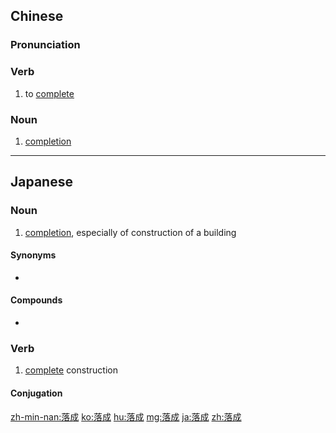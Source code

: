==Chinese==
{{zh-forms}}

===Pronunciation===
{{zh-pron
|m=luòchéng
|c=lok6 sing4
|h=pfs=lo̍k-sṳ̀n
|mn=lo̍k-sêng
|ma=y
|cat=v,n
}}

===Verb===
{{zh-verb}}

# to [[complete]]

===Noun===
{{zh-noun}}

# [[completion]]

{{zh-cat|Advanced}}

----

==Japanese==
{{ja-kanjitab|らく|せい|yomi=on}}

===Noun===
{{ja-noun|らくせい}}

# [[completion]], especially of construction of a building

====Synonyms====
* {{ja-r|竣工|しゅんこう}}

====Compounds====
* {{ja-r|落成式|らくせいしき}}

===Verb===
{{ja-verb-suru|tr=intrans|らくせい}}

# [[complete]] construction

====Conjugation====
{{ja-suru|らくせい}}

[[zh-min-nan:落成]]
[[ko:落成]]
[[hu:落成]]
[[mg:落成]]
[[ja:落成]]
[[zh:落成]]